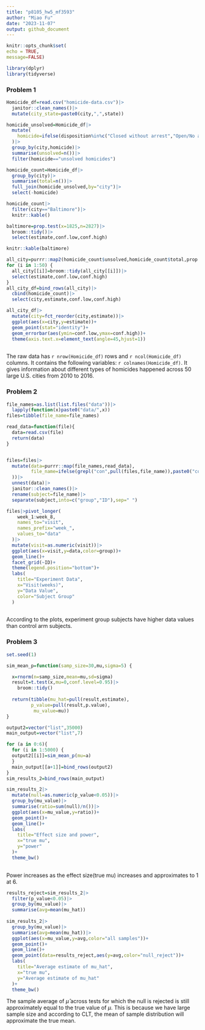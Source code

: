 ```yaml
---
title: "p8105_hw5_mf3593"
author: "Miao Fu"
date: "2023-11-07"
output: github_document
---
```


```r
knitr::opts_chunk$set(
echo = TRUE,
message=FALSE)

library(dplyr)
library(tidyverse)
```

### Problem 1
```r
Homicide_df=read.csv("homicide-data.csv")|>
  janitor::clean_names()|>
  mutate(city_state=paste0(city,",",state))

homicide_unsolved=Homicide_df|>
  mutate(
    homicide=ifelse(disposition%in%c("Closed without arrest","Open/No arrest"),"unsolved homicides","solved homicides")
  )|>
  group_by(city,homicide)|>
  summarise(unsolved=n())|>
  filter(homicide=="unsolved homicides")

homicide_count=Homicide_df|>
  group_by(city)|>
  summarise(total=n())|>
  full_join(homicide_unsolved,by="city")|>
  select(-homicide)

homicide_count|>
  filter(city=="Baltimore")|>
  knitr::kable()

baltimore=prop.test(x=1825,n=2827)|>
  broom::tidy()|>
  select(estimate,conf.low,conf.high)

knitr::kable(baltimore)

all_city=purrr::map2(homicide_count$unsolved,homicide_count$total,prop.test)
for (i in 1:50) {
  all_city[[i]]=broom::tidy(all_city[[i]])|>
  select(estimate,conf.low,conf.high)
}
all_city_df=bind_rows(all_city)|>
  cbind(homicide_count)|>
  select(city,estimate,conf.low,conf.high)

all_city_df|>
  mutate(city=fct_reorder(city,estimate))|>
  ggplot(aes(x=city,y=estimate))+
  geom_point(stat="identity")+
  geom_errorbar(aes(ymin=conf.low,ymax=conf.high))+
  theme(axis.text.x=element_text(angle=45,hjust=1))
  


```

The raw data has `r nrow(Homicide_df)` rows and `r ncol(Homicide_df)` columns. It contains the following variables: `r colnames(Homicide_df)`. It gives information about different types of homicides happened across 50 large U.S. cities from 2010 to 2016.

### Problem 2
```r
file_names=as.list(list.files("data"))|>
  lapply(function(x)paste0("data/",x))
files=tibble(file_name=file_names)

read_data=function(file){
  data=read.csv(file)
  return(data)
}


files=files|>
  mutate(data=purrr::map(file_names,read_data),
         file_name=ifelse(grepl("con",pull(files,file_name)),paste0("control ",substring(file_name,10,11)),paste0("experiment ",substring(file_name,10,11))
  ))|>
  unnest(data)|>
  janitor::clean_names()|>
  rename(subject=file_name)|>
  separate(subject,into=c("group","ID"),sep=" ")

files|>pivot_longer(
    week_1:week_8,
    names_to="visit",
    names_prefix="week_",
    values_to="data"
  )|>
  mutate(visit=as.numeric(visit))|>
  ggplot(aes(x=visit,y=data,color=group))+
  geom_line()+
  facet_grid(~ID)+
  theme(legend.position="bottom")+
  labs(
    title="Experiment Data",
    x="Visit(weeks)",
    y="Data Value",
    color="Subject Group"
  )
  
```

According to the plots, experiment group subjects have higher data values than control arm subjects. 

### Problem 3

```r
set.seed(1)

sim_mean_p=function(samp_size=30,mu,sigma=5) {

  x=rnorm(n=samp_size,mean=mu,sd=sigma)
  result=t.test(x,mu=0,conf.level=0.95)|>
    broom::tidy()
  
  return(tibble(mu_hat=pull(result,estimate),
         p_value=pull(result,p.value),
          mu_value=mu))
}

output2=vector("list",35000)
main_output=vector("list",7)

for (a in 0:6){
  for (i in 1:5000) {
  output2[[i]]=sim_mean_p(mu=a)
  }
  main_output[[a+1]]=bind_rows(output2)
}
sim_results_2=bind_rows(main_output)

sim_results_2|>
  mutate(null=as.numeric(p_value<0.05))|>
  group_by(mu_value)|>
  summarise(ratio=sum(null)/n())|>
  ggplot(aes(x=mu_value,y=ratio))+
  geom_point()+
  geom_line()+
  labs(
    title="Effect size and power",
    x="true mu",
    y="power"
  )+
  theme_bw()
  
```

Power increases as the effect size(true mu) increases and approximates to 1 at 6. 

```r
results_reject=sim_results_2|>
  filter(p_value<0.05)|>
  group_by(mu_value)|>
  summarise(avg=mean(mu_hat))
  
sim_results_2|>
  group_by(mu_value)|>
  summarise(avg=mean(mu_hat))|>
  ggplot(aes(x=mu_value,y=avg,color="all samples"))+
  geom_point()+
  geom_line()+
  geom_point(data=results_reject,aes(y=avg,color="null_reject"))+
  labs(
    title="Average estimate of mu_hat",
    x="true mu",
    y="Average estimate of mu_hat"
  )+
  theme_bw()
```

The sample average of $\hat{\mu}$ across tests for which the null is rejected is still approximately equal to the true value of $\mu$. This is because we have large sample size and according to CLT, the mean of sample distribution will approximate the true mean. 
